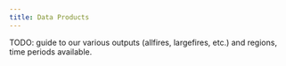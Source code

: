 ```yaml
---
title: Data Products
---
```


TODO: guide to our various outputs (allfires, largefires, etc.) and regions, time periods available. 